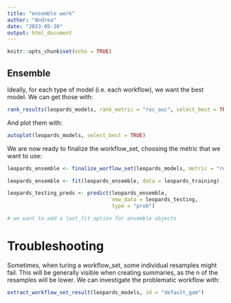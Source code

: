 ```yaml
---
title: "ensemble work"
author: "Andrea"
date: "2023-05-30"
output: html_document
---
```


```r
knitr::opts_chunk$set(echo = TRUE)
```

## Ensemble


Ideally, for each type of model (i.e. each workflow), we want the best model. We
can get those with:

```r
rank_results(leopards_models, rank_metric = "roc_auc", select_best = TRUE)
```
And plot them with:
```r
autoplot(leopards_models, select_best = TRUE)
```

We are now ready to finalize the workflow_set, choosing the metric that we want to use:
```r
leopards_ensemble <- finalize_worflow_set(leopards_models, metric = "roc_auc")

leopards_ensemble <- fit(leopards_ensemble, data = leopards_training)

leopards_testing_preds <- predict(leopards_ensemble, 
                                  new_data = leopards_testing, 
                                  type = "prob")

# we want to add a last_fit option for ensemble objects
```




# Troubleshooting

Sometimes, when turing a workflow_set, some individual resamples might fail. This
will be generally visible when creating summaries, as the n of the resamples will
be lower. We can investigate the problematic workflow with:
```r
extract_workflow_set_result(leopards_models, id = "default_gam")
```


